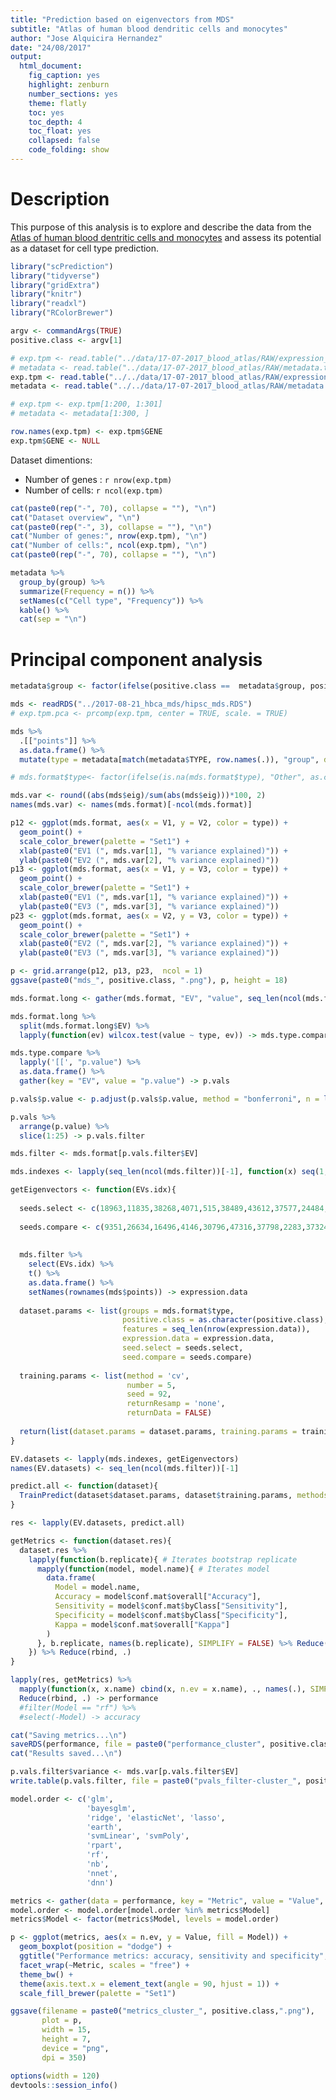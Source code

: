 ```yaml
---
title: "Prediction based on eigenvectors from MDS"
subtitle: "Atlas of human blood dendritic cells and monocytes"
author: "Jose Alquicira Hernandez"
date: "24/08/2017"
output:
  html_document:
    fig_caption: yes
    highlight: zenburn
    number_sections: yes
    theme: flatly
    toc: yes
    toc_depth: 4
    toc_float: yes
    collapsed: false
    code_folding: show
---
```


# Description

This purpose of this analysis is to explore and describe the data from the [Atlas of human blood dentritic cells and monocytes](https://portals.broadinstitute.org/single_cell/study/atlas-of-human-blood-dendritic-cells-and-monocytes) and assess its potential as a dataset for cell type prediction. 


```r
library("scPrediction")
library("tidyverse")
library("gridExtra")
library("knitr")
library("readxl")
library("RColorBrewer")
```

```r
argv <- commandArgs(TRUE)
positive.class <- argv[1]
```


```r
# exp.tpm <- read.table("../data/17-07-2017_blood_atlas/RAW/expression_matrix_tpm.txt", header = TRUE, sep = "\t")
# metadata <- read.table("../data/17-07-2017_blood_atlas/RAW/metadata.txt", header = TRUE, sep = "\t", skip = 1)
exp.tpm <- read.table("../../data/17-07-2017_blood_atlas/RAW/expression_matrix_tpm.txt", header = TRUE, sep = "\t")
metadata <- read.table("../../data/17-07-2017_blood_atlas/RAW/metadata.txt", header = TRUE, sep = "\t", skip = 1)

# exp.tpm <- exp.tpm[1:200, 1:301]
# metadata <- metadata[1:300, ]
```

```r
row.names(exp.tpm) <- exp.tpm$GENE
exp.tpm$GENE <- NULL
```

Dataset dimentions:

- Number of genes : `r nrow(exp.tpm)`
- Number of cells: `r ncol(exp.tpm)`

```r
cat(paste0(rep("-", 70), collapse = ""), "\n")
cat("Dataset overview", "\n")
cat(paste0(rep("-", 3), collapse = ""), "\n")
cat("Number of genes:", nrow(exp.tpm), "\n")
cat("Number of cells:", ncol(exp.tpm), "\n")
cat(paste0(rep("-", 70), collapse = ""), "\n")
```


```r
metadata %>%
  group_by(group) %>% 
  summarize(Frequency = n()) %>%
  setNames(c("Cell type", "Frequency")) %>%
  kable() %>% 
  cat(sep = "\n")
```

# Principal component analysis

```r
metadata$group <- factor(ifelse(positive.class ==  metadata$group, positive.class, "Other"), levels = c(positive.class, "Other"))
```


```r
mds <- readRDS("../2017-08-21_hbca_mds/hipsc_mds.RDS")
# exp.tpm.pca <- prcomp(exp.tpm, center = TRUE, scale. = TRUE)
```

```r
mds %>%
  .[["points"]] %>% 
  as.data.frame() %>% 
  mutate(type = metadata[match(metadata$TYPE, row.names(.)), "group", drop = TRUE]) -> mds.format

# mds.format$type<- factor(ifelse(is.na(mds.format$type), "Other", as.character(mds.format$type)))

mds.var <- round((abs(mds$eig)/sum(abs(mds$eig)))*100, 2)
names(mds.var) <- names(mds.format)[-ncol(mds.format)]
```

```r
p12 <- ggplot(mds.format, aes(x = V1, y = V2, color = type)) +
  geom_point() +
  scale_color_brewer(palette = "Set1") +
  xlab(paste0("EV1 (", mds.var[1], "% variance explained)")) +
  ylab(paste0("EV2 (", mds.var[2], "% variance explained)"))
p13 <- ggplot(mds.format, aes(x = V1, y = V3, color = type)) +
  geom_point() +
  scale_color_brewer(palette = "Set1") +
  xlab(paste0("EV1 (", mds.var[1], "% variance explained)")) +
  ylab(paste0("EV3 (", mds.var[3], "% variance explained)"))
p23 <- ggplot(mds.format, aes(x = V2, y = V3, color = type)) +
  geom_point() +
  scale_color_brewer(palette = "Set1") +
  xlab(paste0("EV2 (", mds.var[2], "% variance explained)")) +
  ylab(paste0("EV3 (", mds.var[3], "% variance explained)"))
```

```r
p <- grid.arrange(p12, p13, p23,  ncol = 1)
ggsave(paste0("mds_", positive.class, ".png"), p, height = 18)
```


```r
mds.format.long <- gather(mds.format, "EV", "value", seq_len(ncol(mds.format) - 1))
```


```r
mds.format.long %>% 
  split(mds.format.long$EV) %>% 
  lapply(function(ev) wilcox.test(value ~ type, ev)) -> mds.type.compare

mds.type.compare %>% 
  lapply('[[', "p.value") %>% 
  as.data.frame() %>% 
  gather(key = "EV", value = "p.value") -> p.vals
```

```r
p.vals$p.value <- p.adjust(p.vals$p.value, method = "bonferroni", n = length(p.vals$p.value))

p.vals %>% 
  arrange(p.value) %>% 
  slice(1:25) -> p.vals.filter
```


```r
mds.filter <- mds.format[p.vals.filter$EV]
```


```r
mds.indexes <- lapply(seq_len(ncol(mds.filter))[-1], function(x) seq(1, x, 1))
```


```r
getEigenvectors <- function(EVs.idx){
  
  seeds.select <- c(18963,11835,38268,4071,515,38489,43612,37577,24484,20562,28354,30815,29137,29246,23762,15286,33605,26739,22919,32596,14373,46398,46064,39920,24110,20294,41148,48654,34029,25359,3016,22720,43078,45935,7979,430,3033,27125,10152,38860,13293,4566,31483,12965,21939,31440,31397,2100,19793,15853,43780,40804,9741,44354,13126,40070,40929,21237,38687,8988,19795,44104,39181,49170,48984,39446,22446,37099,11091,47020,45130,16437,42807,42560,44595,33712,34490,38548,30927,47522,41510,4189,5421,36331,39808,16249,40572,41146,41607,11705,12381,4728,31350,25172,4763,4181,17638,46408,39838,16460)
  
  seeds.compare <- c(9351,26634,16496,4146,30796,47316,37798,2283,37324,12043,20234,28458,13545,5507,39962,2151,24861,36024,1727,4813,44701,32887,32101,38658,28058,4139,36523,24541,7204,46413,21999,9407,10986,13552,35608,1484,40106,18300,44515,32833,48557,19541,22954,32915,33148,9983,5081,28216,49692,20618,21360,30864,16166,35157,10310,25301,36652,44388,30874,10472,24462,36189,45468,19067,35199,29697,18077,7920,27799,37463,29394,6106,22739,10333,2933,30697,764,34893,27751,12255,28325,42947,31440,39348,48143,27205,341,31589,45188,111,759,5723,36586,36847,33712,47969,3351,23386,35620,40907)
  
  
  mds.filter %>% 
    select(EVs.idx) %>% 
    t() %>% 
    as.data.frame() %>% 
    setNames(rownames(mds$points)) -> expression.data
  
  dataset.params <- list(groups = mds.format$type,
                         positive.class = as.character(positive.class),
                         features = seq_len(nrow(expression.data)),
                         expression.data = expression.data,
                         seed.select = seeds.select,
                         seed.compare = seeds.compare)
  
  training.params <- list(method = 'cv',
                          number = 5,
                          seed = 92,
                          returnResamp = 'none',
                          returnData = FALSE)
  
  return(list(dataset.params = dataset.params, training.params = training.params ))
}
```


```r
EV.datasets <- lapply(mds.indexes, getEigenvectors)
names(EV.datasets) <- seq_len(ncol(mds.filter))[-1]
```


```r
predict.all <- function(dataset){
  TrainPredict(dataset$dataset.params, dataset$training.params, methods = c("glm", "elasticNet", "earth", "svmPoly", "rf"), n.rep = 10, n.cores = 10)
}

res <- lapply(EV.datasets, predict.all)
```

```r
getMetrics <- function(dataset.res){
  dataset.res %>%
    lapply(function(b.replicate){ # Iterates bootstrap replicate
      mapply(function(model, model.name){ # Iterates model
        data.frame(
          Model = model.name,
          Accuracy = model$conf.mat$overall["Accuracy"],
          Sensitivity = model$conf.mat$byClass["Sensitivity"],
          Specificity = model$conf.mat$byClass["Specificity"],
          Kappa = model$conf.mat$overall["Kappa"]
        )
      }, b.replicate, names(b.replicate), SIMPLIFY = FALSE) %>% Reduce(rbind, .)
    }) %>% Reduce(rbind, .)
}

lapply(res, getMetrics) %>% 
  mapply(function(x, x.name) cbind(x, n.ev = x.name), ., names(.), SIMPLIFY = FALSE) %>% 
  Reduce(rbind, .) -> performance
  #filter(Model == "rf") %>% 
  #select(-Model) -> accuracy
```


```r
cat("Saving metrics...\n")
saveRDS(performance, file = paste0("performance_cluster", positive.class, ".RDS"))
cat("Results saved...\n")
```


```r
p.vals.filter$variance <- mds.var[p.vals.filter$EV]
write.table(p.vals.filter, file = paste0("pvals_filter-cluster_", positive.class,".txt"), sep = "\t", row.names = FALSE, quote = FALSE)
```


```r
model.order <- c('glm',
                 'bayesglm', 
                 'ridge', 'elasticNet', 'lasso',
                 'earth', 
                 'svmLinear', 'svmPoly', 
                 'rpart', 
                 'rf', 
                 'nb', 
                 'nnet',
                 'dnn')
```


```r
metrics <- gather(data = performance, key = "Metric", value = "Value", 2:5)
model.order <- model.order[model.order %in% metrics$Model]
metrics$Model <- factor(metrics$Model, levels = model.order)
```


```r
p <- ggplot(metrics, aes(x = n.ev, y = Value, fill = Model)) +
  geom_boxplot(position = "dodge") +
  ggtitle("Performance metrics: accuracy, sensitivity and specificity", subtitle = "Each panel corresponds to the number of EVs used as features for prediction. EVs are ranked by p-value.") +
  facet_wrap(~Metric, scales = "free") +
  theme_bw() +
  theme(axis.text.x = element_text(angle = 90, hjust = 1)) +
  scale_fill_brewer(palette = "Set1")
```

```r
ggsave(filename = paste0("metrics_cluster_", positive.class,".png"),
       plot = p,
       width = 15,
       height = 7,
       device = "png",
       dpi = 350)
```


```r
options(width = 120)
devtools::session_info()
```

